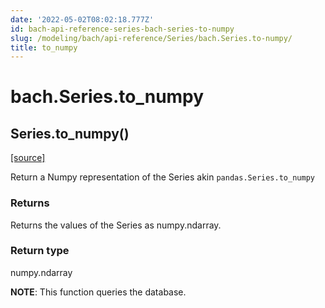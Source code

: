 ```yaml
---
date: '2022-05-02T08:02:18.777Z'
id: bach-api-reference-series-bach-series-to-numpy
slug: /modeling/bach/api-reference/Series/bach.Series.to-numpy/
title: to_numpy
---
```


# bach.Series.to_numpy

<div class="method">

<h2 class="signature-class"><span class="additional-name">Series.</span><span class="name">to_numpy(</span><small class="parameter-list"></small>)</h2>


&#8203;<span class="view-source">[[source]](https://github.com/objectiv/objectiv-analytics/blob/main/bach/bach/series/series.py)</span>

<div class="content">

Return a Numpy representation of the Series akin `pandas.Series.to_numpy`


### Returns

Returns the values of the Series as numpy.ndarray.



### Return type

numpy.ndarray


**NOTE**: This function queries the database.


</div>

</div>
